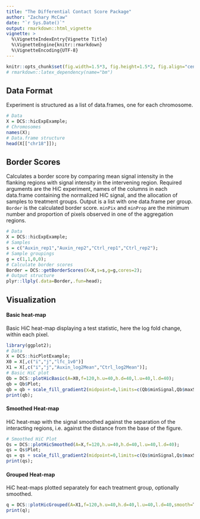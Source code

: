 ```yaml
---
title: "The Differential Contact Score Package"
author: "Zachary McCaw"
date: "`r Sys.Date()`"
output: rmarkdown::html_vignette
vignette: >
  %\VignetteIndexEntry{Vignette Title}
  %\VignetteEngine{knitr::rmarkdown}
  %\VignetteEncoding{UTF-8}
---
```


```r
knitr::opts_chunk$set(fig.width=1.5*3, fig.height=1.5*2, fig.align="center", fig.path='Figs/',echo=T, warning=F, message=F, cache=T);
# rmarkdown::latex_dependency(name="bm")
```

## Data Format
Experiment is structured as a list of data.frames, one for each chromosome. 
```r
# Data
X = DCS::hicExpExample;
# Chromosomes
names(X);
# Data.frame structure
head(X[["chr18"]]);
```

## Border Scores
Calculates a border score by comparing mean signal intensity in the flanking regions with signal intensity in the intervening region. Required arguments are the HiC experiment, names of the columns in each data.frame containing the normalized HiC signal, and the allocation of samples to treatment groups. Output is a list with one data.frame per group. `Border` is the calculated border score. `minPix` and `minProp` are the minimum number and proportion of pixels observed in one of the aggregation regions. 
```r
# Data
X = DCS::hicExpExample;
# Samples
s = c("Auxin_rep1","Auxin_rep2","Ctrl_rep1","Ctrl_rep2");
# Sample groupings
g = c(1,1,0,0);
# Calculate border scores
Border = DCS::getBorderScores(X=X,s=s,g=g,cores=2);
# Output structure
plyr::llply(.data=Border,.fun=head);
```

## Visualization

#### Basic heat-map 
Basic HiC heat-map displaying a test statistic, here the log fold change, within each pixel.  
```r
library(ggplot2);
# Data
X = DCS::hicPlotExample;
X0 = X[,c("i","j","lfc_1v0")]
X1 = X[,c("i","j","Auxin_log2Mean","Ctrl_log2Mean")];
# Basic HiC plot
Qb = DCS::plotHicBasic(A=X0,f=120,h.u=40,h.d=40,l.u=40,l.d=40);
qb = Qb$Plot;
qb = qb + scale_fill_gradient2(midpoint=0,limits=c(Qb$minSignal,Qb$maxSignal));
print(qb);
```

#### Smoothed Heat-map
HiC heat-map with the signal smoothed against the separation of the interacting regions, i.e. against the distance from the base of the figure.   
```r
# Smoothed HiC Plot
Qs = DCS::plotHicSmoothed(A=X,f=120,h.u=40,h.d=40,l.u=40,l.d=40);
qs = Qs$Plot;
qs = qs + scale_fill_gradient2(midpoint=0,limits=c(Qs$minSignal,Qs$maxSignal));
print(qs);
```

#### Grouped Heat-map
HiC heat-maps plotted separately for each treatment group, optionally smoothed.  
```r
q = DCS::plotHicGrouped(A=X1,f=120,h.u=40,h.d=40,l.u=40,l.d=40,smooth=T);
print(q);
```